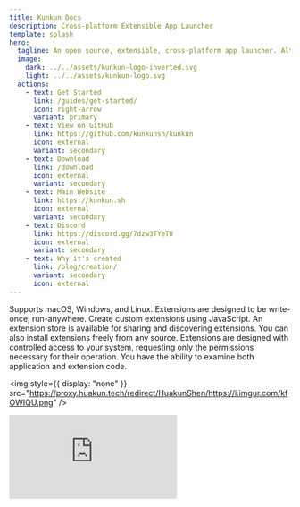 ```yaml
---
title: Kunkun Docs
description: Cross-platform Extensible App Launcher
template: splash
hero:
  tagline: An open source, extensible, cross-platform app launcher. Alternative to Alfred and Raycast.
  image:
    dark: ../../assets/kunkun-logo-inverted.svg
    light: ../../assets/kunkun-logo.svg
  actions:
    - text: Get Started
      link: /guides/get-started/
      icon: right-arrow
      variant: primary
    - text: View on GitHub
      link: https://github.com/kunkunsh/kunkun
      icon: external
      variant: secondary
    - text: Download
      link: /download
      icon: external
      variant: secondary
    - text: Main Website
      link: https://kunkun.sh
      icon: external
      variant: secondary
    - text: Discord
      link: https://discord.gg/7dzw3TYeTU
      icon: external
      variant: secondary
    - text: Why it's created
      link: /blog/creation/
      variant: secondary
      icon: external
---
```



<CardGrid stagger>
  <Card title="Cross-Platform" icon="linux">
    Supports macOS, Windows, and Linux. Extensions are designed to be
    write-once, run-anywhere.
  </Card>
  <Card title="Extensible" icon="puzzle">
    Create custom extensions using JavaScript. An extension store is available
    for sharing and discovering extensions. You can also install extensions
    freely from any source.
  </Card>
  <Card title="Extension Permission Management">
    Extensions are designed with controlled access to your system, requesting
    only the permissions necessary for their operation.
  </Card>
  <Card title="Open Source">
    You have the ability to examine both application and extension code.
  </Card>
</CardGrid>

<img
  style={{ display: "none" }}
  src="https://proxy.huakun.tech/redirect/HuakunShen/https://i.imgur.com/kfOWIQU.png"
/>

<div class="not-content flex justify-center">
  <iframe
    class="w-full max-w-[50em] h-96"
    src="https://www.youtube.com/embed/HfQb38s8VjY"
    title="Kunkun: open source, cross-platform alternative to Raycast"
    frameborder="0"
    allow="accelerometer; autoplay; clipboard-write; encrypted-media; gyroscope; picture-in-picture; web-share"
    referrerpolicy="strict-origin-when-cross-origin"
    allowfullscreen
  ></iframe>
</div>
